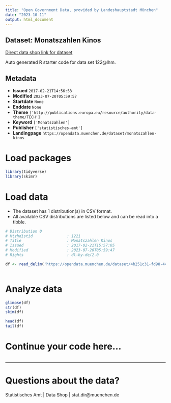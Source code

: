 ```yaml
---
title: "Open Government Data, provided by Landeshauptstadt München"
date: "2023-10-11"
output: html_document
---
```


## Dataset: Monatszahlen Kinos

[Direct data shop link for dataset](https://opendata.muenchen.de/dataset/monatszahlen-kinos)

Auto generated R starter code for data set 122@lhm.

## Metadata

- **Issued** `2017-02-21T14:56:53`
- **Modified** `2023-07-20T05:59:57`
- **Startdate** `None`
- **Enddate** `None`
- **Theme** `['http://publications.europa.eu/resource/authority/data-theme/TECH']`
- **Keyword** `['Monatszahlen']`
- **Publisher** `['statistisches-amt']`
- **Landingpage** `https://opendata.muenchen.de/dataset/monatszahlen-kinos`


# Load packages

```r

library(tidyverse)
library(skimr)

```

# Load data

-   The dataset has 1 distribution(s) in CSV format.
-   All available CSV distributions are listed below and can be read into a tibble.

```r

# Distribution 0
# Ktzhdistid               : 1221
# Title                    : Monatszahlen Kinos
# Issued                   : 2017-02-21T15:57:05
# Modified                 : 2023-07-20T05:59:47
# Rights                   : dl-by-de/2.0

df <- read_delim('https://opendata.muenchen.de/dataset/4b251c31-fd98-4475-88bc-e0504cbc725b/resource/ca564678-4049-4a99-9e0d-b16806557476/download/monatszahlen2307_kinos_10_07_23_nosum.csv')



```

# Analyze data

```r

glimpse(df)
str(df)
skim(df)

head(df)
tail(df)

```

# Continue your code here...

```r

```

------------------------------------------------------------------------

# Questions about the data?

Statistisches Amt | Data Shop | stat.dir@muenchen.de
